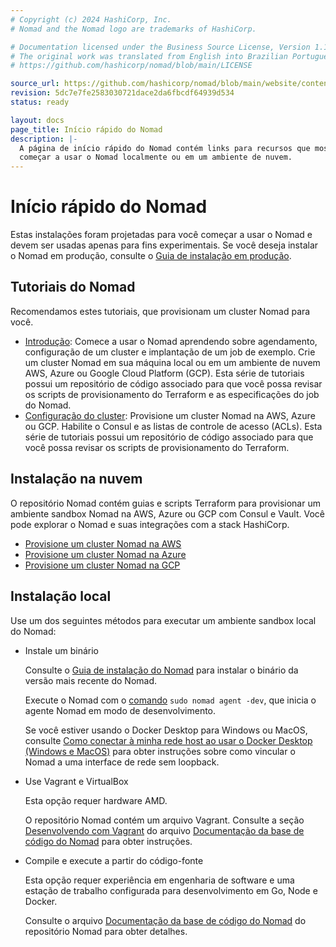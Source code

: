 ```yaml
---
# Copyright (c) 2024 HashiCorp, Inc.
# Nomad and the Nomad logo are trademarks of HashiCorp.

# Documentation licensed under the Business Source License, Version 1.1.
# The original work was translated from English into Brazilian Portuguese.
# https://github.com/hashicorp/nomad/blob/main/LICENSE

source_url: https://github.com/hashicorp/nomad/blob/main/website/content/docs/quickstart.mdx
revision: 5dc7e7fe2583030721dace2da6fbcdf64939d534
status: ready

layout: docs
page_title: Início rápido do Nomad
description: |-
  A página de início rápido do Nomad contém links para recursos que mostram como
  começar a usar o Nomad localmente ou em um ambiente de nuvem.
---
```


# Início rápido do Nomad

Estas instalações foram projetadas para você começar a usar o Nomad e devem
ser usadas apenas para fins experimentais.
Se você deseja instalar o Nomad em produção, consulte o
[Guia de instalação em produção](/nomad/docs/deploy/production).

## Tutoriais do Nomad

Recomendamos estes tutoriais, que provisionam um cluster Nomad para você.

- [Introdução][]: Comece a usar o Nomad aprendendo sobre agendamento,
  configuração de um cluster e implantação de um job de exemplo.
  Crie um cluster Nomad em sua máquina local ou em um ambiente de nuvem AWS,
  Azure ou Google Cloud Platform (GCP).
  Esta série de tutoriais possui um repositório de código associado para que
  você possa revisar os scripts de provisionamento do Terraform e as
  especificações do job do Nomad.
- [Configuração do cluster][]: Provisione um cluster Nomad na AWS, Azure ou GCP.
  Habilite o Consul e as listas de controle de acesso (ACLs).
  Esta série de tutoriais possui um repositório de código associado para que
  você possa revisar os scripts de provisionamento do Terraform.

## Instalação na nuvem

O repositório Nomad contém guias e scripts Terraform para provisionar um
ambiente sandbox Nomad na AWS, Azure ou GCP com Consul e Vault.
Você pode explorar o Nomad e suas integrações com a stack HashiCorp.

- [Provisione um cluster Nomad na AWS][]
- [Provisione um cluster Nomad na Azure][]
- [Provisione um cluster Nomad na GCP][]

## Instalação local

Use um dos seguintes métodos para executar um ambiente sandbox local do Nomad:

- Instale um binário

  Consulte o [Guia de instalação do Nomad][installing-binary] para instalar o
  binário da versão mais recente do Nomad.  

  Execute o Nomad com o [comando][agent-dev] `sudo nomad agent -dev`, que inicia
  o agente Nomad em modo de desenvolvimento.

  Se você estiver usando o Docker Desktop para Windows ou MacOS, consulte
  [Como conectar à minha rede host ao usar o Docker Desktop (Windows e MacOS)][faq-win-mac]
  para obter instruções sobre como vincular o Nomad a uma interface de rede sem
  loopback.

- Use Vagrant e VirtualBox

  Esta opção requer hardware AMD.

  O repositório Nomad contém um arquivo Vagrant.
  Consulte a seção [Desenvolvendo com Vagrant][vagrant] do arquivo
  [Documentação da base de código do Nomad][compile-source] para obter
  instruções.

- Compile e execute a partir do código-fonte

  Esta opção requer experiência em engenharia de software e uma estação de
  trabalho configurada para desenvolvimento em Go, Node e Docker.

  Consulte o arquivo [Documentação da base de código do Nomad][compile-source]
  do repositório Nomad para obter detalhes.

[faq-win-mac]: /nomad/docs/faq#q-how-to-connect-to-my-host-network-when-using-docker-desktop-windows-and-macos
[installing-binary]: /nomad/docs/deploy
[Introdução]: /nomad/tutorials/get-started
[Configuração do cluster]: /nomad/tutorials/cluster-setup
[Provisione um cluster Nomad na AWS]: https://github.com/hashicorp/nomad/blob/main/terraform/aws/README.md
[Provisione um cluster Nomad na Azure]:
    https://github.com/hashicorp/nomad/blob/main/terraform/azure/README.md
[Provisione um cluster Nomad na GCP]: https://github.com/hashicorp/nomad/blob/main/terraform/gcp/README.md
[agent-dev]: /nomad/commands/agent#dev
[vagrant]: https://github.com/hashicorp/nomad/blob/main/contributing/README.md#developing-with-vagrant
[compile-source]: https://github.com/hashicorp/nomad/blob/main/contributing/README.md
